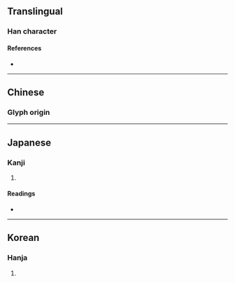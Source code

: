 {{character info/new}}
{{also|備}}
==Translingual==

===Han character===
{{Han char|rn=9|rad=人|as=08|sn=10|four=|canj=OHEW|ids=⿰亻⿱夂田}}

====References====
* {{Han ref|kx=0106.220|dkj=00737|dj=0227.050|hdz=10182.040|uh=4FFB|ud=20475}}

----

==Chinese==
{{zh-forms}}

===Glyph origin===
{{Han etym}}
{{zh-see|備|v}}
----

==Japanese==

===Kanji===
{{ja-kanji|grade=|rs=人08}}

# {{defn|lang=ja|sort=人08}}

====Readings====
* {{ja-readings|on=[[び]] (bi)|kun=}}

----

==Korean==

===Hanja===
{{ko-hanja|hangeul=기|rv=i|mr=i}}

# {{defn|lang=ko|sort=人08}}